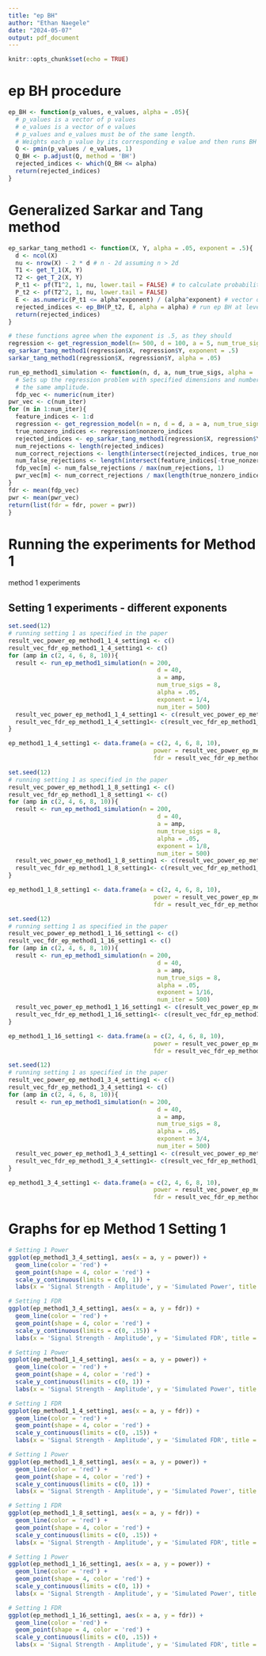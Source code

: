 ```yaml
---
title: "ep BH"
author: "Ethan Naegele"
date: "2024-05-07"
output: pdf_document
---
```


```r
knitr::opts_chunk$set(echo = TRUE)
```

# ep BH procedure

```r
ep_BH <- function(p_values, e_values, alpha = .05){
  # p_values is a vector of p values
  # e_values is a vector of e values
  # p_values and e_values must be of the same length.
  # Weights each p value by its corresponding e value and then runs BH on the weighted p values at level alpha.
  Q <- pmin(p_values / e_values, 1)
  Q_BH <- p.adjust(Q, method = 'BH')
  rejected_indices <- which(Q_BH <= alpha)
  return(rejected_indices)
}
```



# Generalized Sarkar and Tang method


```r
ep_sarkar_tang_method1 <- function(X, Y, alpha = .05, exponent = .5){
  d <- ncol(X)
  nu <- nrow(X) - 2 * d # n - 2d assuming n > 2d
  T1 <- get_T_1(X, Y)
  T2 <- get_T_2(X, Y)
  P_t1 <- pf(T1^2, 1, nu, lower.tail = FALSE) # to calculate probabilities with the t^2_n distribution, have to use the F(1, n) distribution
  P_t2 <- pf(T2^2, 1, nu, lower.tail = FALSE)
  E <- as.numeric(P_t1 <= alpha^exponent) / (alpha^exponent) # vector of e values
  rejected_indices <- ep_BH(P_t2, E, alpha = alpha) # run ep BH at level alpha
  return(rejected_indices)
}
```

```r
# these functions agree when the exponent is .5, as they should
regression <- get_regression_model(n= 500, d = 100, a = 5, num_true_signals = 20)
ep_sarkar_tang_method1(regression$X, regression$Y, exponent = .5)
sarkar_tang_method1(regression$X, regression$Y, alpha = .05)
```

```r
run_ep_method1_simulation <- function(n, d, a, num_true_sigs, alpha = .05, exponent = .5, num_iter = 300){
  # Sets up the regression problem with specified dimensions and number of true signals, all of which have
  # the same amplitude. 
  fdp_vec <- numeric(num_iter)
pwr_vec <- c(num_iter)
for (m in 1:num_iter){
  feature_indices <- 1:d
  regression <- get_regression_model(n = n, d = d, a = a, num_true_signals = num_true_sigs)
  true_nonzero_indices <- regression$nonzero_indices
  rejected_indices <- ep_sarkar_tang_method1(regression$X, regression$Y, alpha = .05, exponent = exponent)
  num_rejections <- length(rejected_indices)
  num_correct_rejections <- length(intersect(rejected_indices, true_nonzero_indices))
  num_false_rejections <- length(intersect(feature_indices[-true_nonzero_indices], rejected_indices))
  fdp_vec[m] <- num_false_rejections / max(num_rejections, 1)
  pwr_vec[m] <- num_correct_rejections / max(length(true_nonzero_indices), 1)
}
fdr <- mean(fdp_vec)
pwr <- mean(pwr_vec)
return(list(fdr = fdr, power = pwr))
}
```

# Running the experiments for Method 1

method 1 experiments

## Setting 1 experiments - different exponents

```r
set.seed(12)
# running setting 1 as specified in the paper
result_vec_power_ep_method1_1_4_setting1 <- c()
result_vec_fdr_ep_method1_1_4_setting1 <- c()
for (amp in c(2, 4, 6, 8, 10)){
  result <- run_ep_method1_simulation(n = 200,
                                          d = 40,
                                          a = amp, 
                                          num_true_sigs = 8,
                                          alpha = .05,
                                          exponent = 1/4,
                                          num_iter = 500)
  result_vec_power_ep_method1_1_4_setting1 <- c(result_vec_power_ep_method1_1_4_setting1, result$power)
  result_vec_fdr_ep_method1_1_4_setting1<- c(result_vec_fdr_ep_method1_1_4_setting1, result$fdr)
}

```



```r
ep_method1_1_4_setting1 <- data.frame(a = c(2, 4, 6, 8, 10), 
                                         power = result_vec_power_ep_method1_1_4_setting1, 
                                         fdr = result_vec_fdr_ep_method1_1_4_setting1)
```

```r
set.seed(12)
# running setting 1 as specified in the paper
result_vec_power_ep_method1_1_8_setting1 <- c()
result_vec_fdr_ep_method1_1_8_setting1 <- c()
for (amp in c(2, 4, 6, 8, 10)){
  result <- run_ep_method1_simulation(n = 200,
                                          d = 40,
                                          a = amp, 
                                          num_true_sigs = 8,
                                          alpha = .05,
                                          exponent = 1/8,
                                          num_iter = 500)
  result_vec_power_ep_method1_1_8_setting1 <- c(result_vec_power_ep_method1_1_8_setting1, result$power)
  result_vec_fdr_ep_method1_1_8_setting1<- c(result_vec_fdr_ep_method1_1_8_setting1, result$fdr)
}

```


```r
ep_method1_1_8_setting1 <- data.frame(a = c(2, 4, 6, 8, 10), 
                                         power = result_vec_power_ep_method1_1_8_setting1, 
                                         fdr = result_vec_fdr_ep_method1_1_8_setting1)
```

```r
set.seed(12)
# running setting 1 as specified in the paper
result_vec_power_ep_method1_1_16_setting1 <- c()
result_vec_fdr_ep_method1_1_16_setting1 <- c()
for (amp in c(2, 4, 6, 8, 10)){
  result <- run_ep_method1_simulation(n = 200,
                                          d = 40,
                                          a = amp, 
                                          num_true_sigs = 8,
                                          alpha = .05,
                                          exponent = 1/16,
                                          num_iter = 500)
  result_vec_power_ep_method1_1_16_setting1 <- c(result_vec_power_ep_method1_1_16_setting1, result$power)
  result_vec_fdr_ep_method1_1_16_setting1<- c(result_vec_fdr_ep_method1_1_16_setting1, result$fdr)
}

```

```r
ep_method1_1_16_setting1 <- data.frame(a = c(2, 4, 6, 8, 10), 
                                         power = result_vec_power_ep_method1_1_16_setting1, 
                                         fdr = result_vec_fdr_ep_method1_1_16_setting1)
```


```r
set.seed(12)
# running setting 1 as specified in the paper
result_vec_power_ep_method1_3_4_setting1 <- c()
result_vec_fdr_ep_method1_3_4_setting1 <- c()
for (amp in c(2, 4, 6, 8, 10)){
  result <- run_ep_method1_simulation(n = 200,
                                          d = 40,
                                          a = amp, 
                                          num_true_sigs = 8,
                                          alpha = .05,
                                          exponent = 3/4,
                                          num_iter = 500)
  result_vec_power_ep_method1_3_4_setting1 <- c(result_vec_power_ep_method1_3_4_setting1, result$power)
  result_vec_fdr_ep_method1_3_4_setting1<- c(result_vec_fdr_ep_method1_3_4_setting1, result$fdr)
}

```


```r
ep_method1_3_4_setting1 <- data.frame(a = c(2, 4, 6, 8, 10), 
                                         power = result_vec_power_ep_method1_3_4_setting1, 
                                         fdr = result_vec_fdr_ep_method1_3_4_setting1)
```


# Graphs for ep Method 1 Setting 1


```r
# Setting 1 Power
ggplot(ep_method1_3_4_setting1, aes(x = a, y = power)) + 
  geom_line(color = 'red') +
  geom_point(shape = 4, color = 'red') + 
  scale_y_continuous(limits = c(0, 1)) +
  labs(x = 'Signal Strength - Amplitude', y = 'Simulated Power', title = 'ep Method 1 Setting 1 Results - exponent = 3/4 (n = 200, d = 40, k = 8)')
```

```r
# Setting 1 FDR
ggplot(ep_method1_3_4_setting1, aes(x = a, y = fdr)) + 
  geom_line(color = 'red') +
  geom_point(shape = 4, color = 'red') + 
  scale_y_continuous(limits = c(0, .15)) +
  labs(x = 'Signal Strength - Amplitude', y = 'Simulated FDR', title = 'ep Method 1 Setting 1 Results - exponent = 3/4 (n = 200, d = 40, k = 8)')
```


```r
# Setting 1 Power
ggplot(ep_method1_1_4_setting1, aes(x = a, y = power)) + 
  geom_line(color = 'red') +
  geom_point(shape = 4, color = 'red') + 
  scale_y_continuous(limits = c(0, 1)) +
  labs(x = 'Signal Strength - Amplitude', y = 'Simulated Power', title = 'ep Method 1 Setting 1 Results - exponent = 1/4 (n = 200, d = 40, k = 8)')
```


```r
# Setting 1 FDR
ggplot(ep_method1_1_4_setting1, aes(x = a, y = fdr)) + 
  geom_line(color = 'red') +
  geom_point(shape = 4, color = 'red') + 
  scale_y_continuous(limits = c(0, .15)) +
  labs(x = 'Signal Strength - Amplitude', y = 'Simulated FDR', title = 'ep Method 1 Setting 1 Results - exponent = 1/4 (n = 200, d = 40, k = 8)')
```


```r
# Setting 1 Power
ggplot(ep_method1_1_8_setting1, aes(x = a, y = power)) + 
  geom_line(color = 'red') +
  geom_point(shape = 4, color = 'red') + 
  scale_y_continuous(limits = c(0, 1)) +
  labs(x = 'Signal Strength - Amplitude', y = 'Simulated Power', title = 'ep Method 1 Setting 1 Results - exponent = 1/8 (n = 200, d = 40, k = 8)')
```


```r
# Setting 1 FDR
ggplot(ep_method1_1_8_setting1, aes(x = a, y = fdr)) + 
  geom_line(color = 'red') +
  geom_point(shape = 4, color = 'red') + 
  scale_y_continuous(limits = c(0, .15)) +
  labs(x = 'Signal Strength - Amplitude', y = 'Simulated FDR', title = 'ep Method 1 Setting 1 Results - exponent = 1/8 (n = 200, d = 40, k = 8)')
```


```r
# Setting 1 Power
ggplot(ep_method1_1_16_setting1, aes(x = a, y = power)) + 
  geom_line(color = 'red') +
  geom_point(shape = 4, color = 'red') + 
  scale_y_continuous(limits = c(0, 1)) +
  labs(x = 'Signal Strength - Amplitude', y = 'Simulated Power', title = 'ep Method 1 Setting 1 Results - exponent = 1/16 (n = 200, d = 40, k = 8)')
```

```r
# Setting 1 FDR
ggplot(ep_method1_1_16_setting1, aes(x = a, y = fdr)) + 
  geom_line(color = 'red') +
  geom_point(shape = 4, color = 'red') + 
  scale_y_continuous(limits = c(0, .15)) +
  labs(x = 'Signal Strength - Amplitude', y = 'Simulated FDR', title = 'ep Method 1 Setting 1 Results - exponent = 1/16 (n = 200, d = 40, k = 8)')
```
